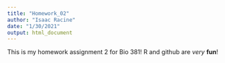 ---
title: "Homework_02"
author: "Isaac Racine"
date: "1/30/2021"
output: html_document
---


This is my homework assignment 2 for Bio 381! R and github are *very* **fun**!